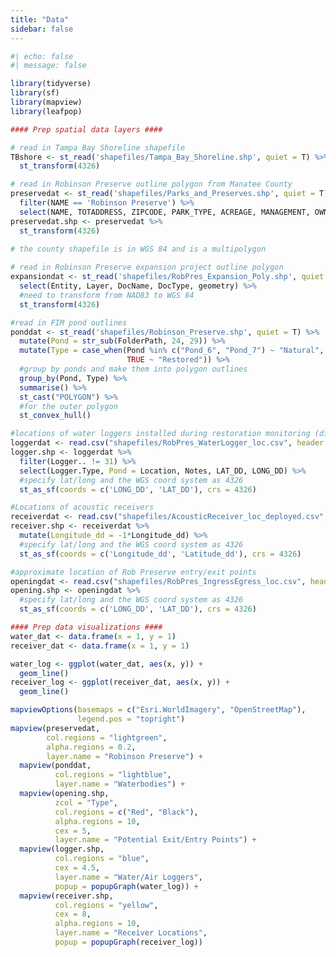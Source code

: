 ```yaml
---
title: "Data"
sidebar: false
---
```


```r
#| echo: false
#| message: false

library(tidyverse)
library(sf)
library(mapview)
library(leafpop)

#### Prep spatial data layers ####

# read in Tampa Bay Shoreline shapefile
TBshore <- st_read('shapefiles/Tampa_Bay_Shoreline.shp', quiet = T) %>%
  st_transform(4326)

# read in Robinson Preserve outline polygon from Manatee County
preservedat <- st_read('shapefiles/Parks_and_Preserves.shp', quiet = T) %>%
  filter(NAME == 'Robinson Preserve') %>%
  select(NAME, TOTADDRESS, ZIPCODE, PARK_TYPE, ACREAGE, MANAGEMENT, OWNER_NAME, geometry)
preservedat.shp <- preservedat %>%
  st_transform(4326)
  
# the county shapefile is in WGS 84 and is a multipolygon

# read in Robinson Preserve expansion project outline polygon
expansiondat <- st_read('shapefiles/RobPres_Expansion_Poly.shp', quiet = T) %>%
  select(Entity, Layer, DocName, DocType, geometry) %>%
  #need to transform from NAD83 to WGS 84
  st_transform(4326)

#read in FIM pond outlines
ponddat <- st_read('shapefiles/Robinson_Preserve.shp', quiet = T) %>%
  mutate(Pond = str_sub(FolderPath, 24, 29)) %>%
  mutate(Type = case_when(Pond %in% c("Pond_6", "Pond_7") ~ "Natural",
                          TRUE ~ "Restored")) %>%
  #group by ponds and make them into polygon outlines
  group_by(Pond, Type) %>%
  summarise() %>%
  st_cast("POLYGON") %>%
  #for the outer polygon
  st_convex_hull()

#locations of water loggers installed during restoration monitoring (different grant than acoustics)
loggerdat <- read.csv("shapefiles/RobPres_WaterLogger_loc.csv", header = T, stringsAsFactors = F)
logger.shp <- loggerdat %>%
  filter(Logger.. != 31) %>%
  select(Logger.Type, Pond = Location, Notes, LAT_DD, LONG_DD) %>%
  #specify lat/long and the WGS coord system as 4326
  st_as_sf(coords = c('LONG_DD', 'LAT_DD'), crs = 4326)

#Locations of acoustic receivers
receiverdat <- read.csv("shapefiles/AcousticReceiver_loc_deployed.csv", header = T, stringsAsFactors = F)
receiver.shp <- receiverdat %>%
  mutate(Longitude_dd = -1*Longitude_dd) %>%
  #specify lat/long and the WGS coord system as 4326
  st_as_sf(coords = c('Longitude_dd', 'Latitude_dd'), crs = 4326)

#approximate location of Rob Preserve entry/exit points
openingdat <- read.csv("shapefiles/RobPres_IngressEgress_loc.csv", header = T, stringsAsFactors = F)
opening.shp <- openingdat %>%
  #specify lat/long and the WGS coord system as 4326
  st_as_sf(coords = c('LONG_DD', 'LAT_DD'), crs = 4326)

#### Prep data visualizations ####
water_dat <- data.frame(x = 1, y = 1)
receiver_dat <- data.frame(x = 1, y = 1)

water_log <- ggplot(water_dat, aes(x, y)) +
  geom_line()
receiver_log <- ggplot(receiver_dat, aes(x, y)) +
  geom_line()

mapviewOptions(basemaps = c("Esri.WorldImagery", "OpenStreetMap"),
               legend.pos = "topright")
mapview(preservedat, 
        col.regions = "lightgreen", 
        alpha.regions = 0.2, 
        layer.name = "Robinson Preserve") +
  mapview(ponddat, 
          col.regions = "lightblue", 
          layer.name = "Waterbodies") +
  mapview(opening.shp, 
          zcol = "Type", 
          col.regions = c("Red", "Black"),
          alpha.regions = 10, 
          cex = 5, 
          layer.name = "Potential Exit/Entry Points") +
  mapview(logger.shp, 
          col.regions = "blue", 
          cex = 4.5, 
          layer.name = "Water/Air Loggers", 
          popup = popupGraph(water_log)) +
  mapview(receiver.shp, 
          col.regions = "yellow", 
          cex = 8, 
          alpha.regions = 10, 
          layer.name = "Receiver Locations",
          popup = popupGraph(receiver_log))
```
